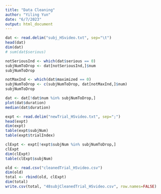 ```yaml
---
title: "Data Cleaning"
author: "Yiling Yun"
date: "6/7/2023"
output: html_document
---
```


```r
dat <- read.delim("subj_HSvideo.txt", sep="\t")
head(dat)
dim(dat)
# sum(dat$serious)

notSeriousInd <- which(dat$serious == 0)
subjNumToDrop <- dat[notSeriousInd,]$num
subjNumToDrop

notMaxInd <- which(dat$maximized == 0)
subjNumToDrop <- c(subjNumToDrop, dat[notMaxInd,]$num)
subjNumToDrop

dat <- dat[!dat$num %in% subjNumToDrop,]
plot(dat$duration)
median(dat$duration)
```

```r
expt <- read.delim("newTrial_HSvideo.txt", sep=";")
head(expt)
dim(expt)
table(expt$subjNum)
table(expt$trialIndex)

clExpt <- expt[!expt$subjNum %in% subjNumToDrop,]
clExpt
dim(clExpt)
table(clExpt$subjNum)

old <- read.csv("cleanedTrial_HSvideo.csv")
dim(old)
total <- rbind(old, clExpt)
dim(total)
write.csv(total, "48subjCleanedTrial_HSvideo.csv", row.names=FALSE)
```


